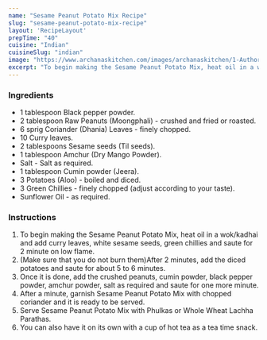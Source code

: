 ---
name: "Sesame Peanut Potato Mix Recipe"
slug: "sesame-peanut-potato-mix-recipe"
layout: 'RecipeLayout'
prepTime: "40"
cuisine: "Indian"
cuisineSlug: "indian"
image: "https://www.archanaskitchen.com/images/archanaskitchen/1-Author/Pooja_Thakur/Sesame_peanut_potato_mix.jpg"
excerpt: "To begin making the Sesame Peanut Potato Mix, heat oil in a wokkadhai and add curry leaves, white sesame seeds, green chillies and saute for 2 minute on low flame"
---

### Ingredients

- 1 tablespoon Black pepper powder.
- 2 tablespoon Raw Peanuts (Moongphali) - crushed and fried or roasted.
- 6 sprig Coriander (Dhania) Leaves - finely chopped.
- 10 Curry leaves.
- 2 tablespoons Sesame seeds (Til seeds).
- 1 tablespoon Amchur (Dry Mango Powder).
- Salt - Salt as required.
- 1 tablespoon Cumin powder (Jeera).
- 3 Potatoes (Aloo) - boiled and diced.
- 3 Green Chillies - finely chopped (adjust according to your taste).
- Sunflower Oil - as required.

### Instructions

1. To begin making the Sesame Peanut Potato Mix, heat oil in a wok/kadhai and add curry leaves, white sesame seeds, green chillies and saute for 2 minute on low flame.
1. (Make sure that you do not burn them)After 2 minutes, add the diced potatoes and saute for about 5 to 6 minutes.
1. Once it is done, add the crushed peanuts, cumin powder, black pepper powder, amchur powder, salt as required and saute for one more minute.
1. After a minute, garnish Sesame Peanut Potato Mix with chopped coriander and it is ready to be served.
1. Serve Sesame Peanut Potato Mix with Phulkas or Whole Wheat Lachha Parathas.
1. You can also have it on its own with a cup of hot tea as a tea time snack.

